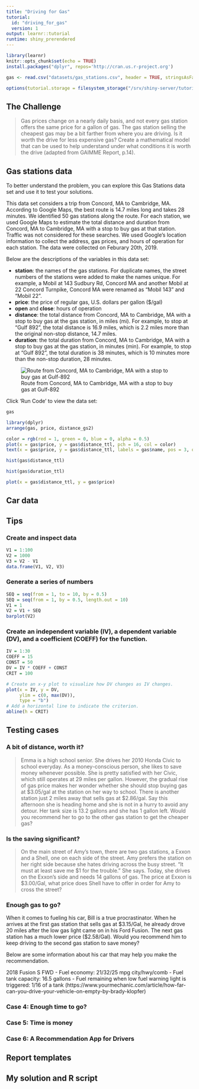 ```yaml
---
title: "Driving for Gas"
tutorial:
  id: "driving_for_gas"
  version: 1
output: learnr::tutorial
runtime: shiny_prerendered
---
```


```r
library(learnr)
knitr::opts_chunk$set(echo = TRUE)
install.packages("dplyr", repos='http://cran.us.r-project.org')

gas <- read.csv("datasets/gas_stations.csv", header = TRUE, stringsAsFactors=FALSE)

options(tutorial.storage = filesystem_storage("/srv/shiny-server/tutorials/AAA_storage", compress = TRUE))
```


## The Challenge

> Gas prices change on a nearly daily basis, and not every gas station offers the same price for a gallon of gas. The gas station selling the cheapest gas may be a bit farther from where you are driving. Is it worth the drive for less expensive gas? Create a mathematical model that can be used to help understand under what conditions it is worth the drive (adapted from GAIMME Report, p.14).

## Gas stations data

To better understand the problem, you can explore this Gas Stations data set and use it to test your solutions.

This data set considers a trip from Concord, MA to Cambridge, MA. According to Google Maps, the best route is 14.7 miles long and takes 28 minutes. We identified 50 gas stations along the route. For each station, we used Google Maps to estimate the total distance and duration from Concord, MA to Cambridge, MA with a stop to buy gas at that station. Traffic was not considered for these searches. We used Google's location information to collect the address, gas prices, and hours of operation for each station. The data were collected on Feburary 20th, 2019.

Below are the descriptions of the variables in this data set:  

- **station**: the names of the gas stations. For duplicate names, the street numbers of the stations were added to make the names unique. For example, a Mobil at 143 Sudbury Rd, Concord MA and another Mobil at 22 Concord Turnpike, Concord MA were renamed as "Mobil 143" and "Mobil 22".
- **price**: the price of regular gas, U.S. dollars per gallon ($/gal)
- **open** and **close**: hours of operation
- **distance**: the total distance from Concord, MA to Cambridge, MA with a stop to buy gas at the gas station, in miles (mi). For example, to stop at "Gulf 892", the total distance is 16.9 miles, which is 2.2 miles more than the original non-stop distance, 14.7 miles.  
- **duration**: the total duration from Concord, MA to Cambridge, MA with a stop to buy gas at the gas station, in minutes (min). For example, to stop at "Gulf 892", the total duration is 38 minutes, which is 10 minutes more than the non-stop duration, 28 minutes.

![Route from Concord, MA to Cambridge, MA with a stop to buy gas at Gulf-892](driving_for_gas_files/figure-html/concord-cambridge-Gulf-892.png)

Click 'Run Code' to view the data set:
```r
gas
```

```r
library(dplyr)
arrange(gas, price, distance_gs2)
```


```r
color = rgb(red = 1, green = 0, blue = 0, alpha = 0.5)
plot(x = gas$price, y = gas$distance_ttl, pch = 16, col = color)
text(x = gas$price, y = gas$distance_ttl, labels = gas$name, pos = 3, offset = 0.3, cex = 0.5, col = "deepskyblue")
```

```r
hist(gas$distance_ttl)
```

```r
hist(gas$duration_ttl)
```

```r
plot(x = gas$distance_ttl, y = gas$price)
```


## Car data
## Tips

### Create and inspect data
```r
V1 = 1:100
V2 = 1000
V3 = V2 - V1
data.frame(V1, V2, V3)
```

### Generate a series of numbers
```r
SEQ = seq(from = 1, to = 10, by = 0.5)
SEQ = seq(from = 1, by = 0.5, length.out = 10)
V1 = 1
V2 = V1 + SEQ
barplot(V2)
```

### Create an independent variable (IV), a dependent variable (DV), and a coefficient (COEFF) for the function.
```r
IV = 1:30
COEFF = 15
CONST = 50
DV = IV * COEFF + CONST
CRIT = 100

# Create an x-y plot to visualize how DV changes as IV changes.
plot(x = IV, y = DV, 
     ylim = c(0, max(DV)),
     type = "b")
# Add a horizontal line to indicate the criterion.
abline(h = CRIT)
```

### 



## Testing cases

### A bit of distance, worth it?

> Emma is a high school senior. She drives her 2010 Honda Civic to school everyday. As a money-conscious person, she likes to save money whenever possible. She is pretty satisfied with her Civic, which still operates at 29 miles per gallon. However, the gradual rise of gas price makes her wonder whether she should stop buying gas at \$3.05/gal at the station on her way to school. There is another station just 2 miles away that sells gas at $2.86/gal. Say this afternoon she is heading home and she is not in a hurry to avoid any detour. Her tank size is 13.2 gallons and she has 1 gallon left. Would you recommend her to go to the other gas station to get the cheaper gas?

### Is the saving significant?

> On the main street of Amy’s town, there are two gas stations, a Exxon and a Shell, one on each side of the street. Amy prefers the station on her right side because she hates driving across the busy street. “It must at least save me \$1 for the trouble.” She says. Today, she drives on the Exxon’s side and needs 14 gallons of gas. The price at Exxon is $3.00/Gal, what price does Shell have to offer in order for Amy to cross the street?

### Enough gas to go?
When it comes to fueling his car, Bill is a true procrastinator. When he arrives at the first gas station that sells gas at \$3.15/Gal, he already drove 20 miles after the low gas light came on in his Ford Fusion. The next gas station has a much lower price ($2.58/Gal). Would you recommend him to keep driving to the second gas station to save money?

Below are some information about his car that may help you make the recommendation.

2018 Fusion S FWD
- Fuel economy: 21/32/25 mpg city/hwy/comb
- Fuel tank capacity: 16.5 gallons
- Fuel remaining when low fuel warning light is triggered: 1/16 of a tank (https://www.yourmechanic.com/article/how-far-can-you-drive-your-vehicle-on-empty-by-brady-klopfer)

### Case 4: Enough time to go?

### Case 5: Time is money

### Case 6: A Recommendation App for Drivers

## Report templates

## My solution and R script 
```r

```


